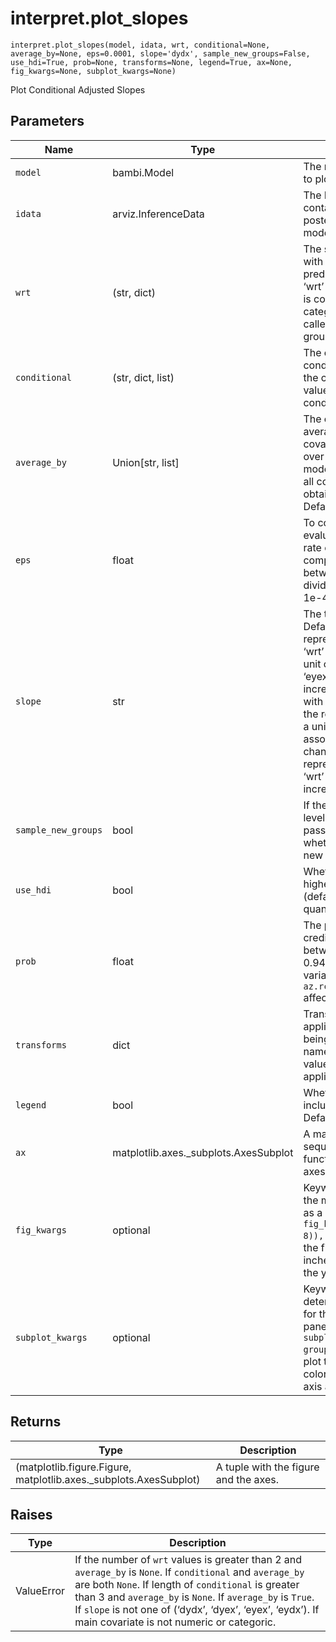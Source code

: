 # interpret.plot_slopes { #bambi.interpret.plot_slopes }

`interpret.plot_slopes(model, idata, wrt, conditional=None, average_by=None, eps=0.0001, slope='dydx', sample_new_groups=False, use_hdi=True, prob=None, transforms=None, legend=True, ax=None, fig_kwargs=None, subplot_kwargs=None)`

Plot Conditional Adjusted Slopes

## Parameters

| Name                | Type                                  | Description                                                                                                                                                                                                                                                                                                                                                                                                                                                   | Default    |
|---------------------|---------------------------------------|---------------------------------------------------------------------------------------------------------------------------------------------------------------------------------------------------------------------------------------------------------------------------------------------------------------------------------------------------------------------------------------------------------------------------------------------------------------|------------|
| `model`             | bambi.Model                           | The model for which we want to plot the predictions.                                                                                                                                                                                                                                                                                                                                                                                                          | _required_ |
| `idata`             | arviz.InferenceData                   | The InferenceData object that contains the samples from the posterior distribution of the model.                                                                                                                                                                                                                                                                                                                                                              | _required_ |
| `wrt`               | (str, dict)                           | The slope of the regression with respect to (wrt) this predictor will be computed. If 'wrt' is numeric, the derivative is computed, else if string or categorical, 'comparisons' is called to compute difference in group means.                                                                                                                                                                                                                              | _required_ |
| `conditional`       | (str, dict, list)                     | The covariates we would like to condition on. If dict, keys are the covariate names and values are the values to condition on.                                                                                                                                                                                                                                                                                                                                | `None`     |
| `average_by`        | Union\[str, list\]                    | The covariates we would like to average by. The passed covariate(s) will marginalize over the other covariates in the model. If True, it averages over all covariates in the model to obtain the average estimate. Defaults to ``None``.                                                                                                                                                                                                                      | `None`     |
| `eps`               | float                                 | To compute the slope, 'wrt' is evaluated at wrt +/- 'eps'. The rate of change is then computed as the difference between the two values divided by 'eps'. Defaults to 1e-4.                                                                                                                                                                                                                                                                                   | `0.0001`   |
| `slope`             | str                                   | The type of slope to compute. Defaults to 'dydx'. 'dydx' represents a unit increase in 'wrt' is associated with an n-unit change in the response. 'eyex' represents a percentage increase in 'wrt' is associated with an n-percent change in the response. 'eydx' represents a unit increase in 'wrt' is associated with an n-percent change in the response. 'dyex' represents a percent change in 'wrt' is associated with a unit increase in the response. | `'dydx'`   |
| `sample_new_groups` | bool                                  | If the model contains group-level effects, and data is passed for unseen groups, whether to sample from the new groups. Defaults to ``False``.                                                                                                                                                                                                                                                                                                                | `False`    |
| `use_hdi`           | bool                                  | Whether to compute the highest density interval (defaults to True) or the quantiles.                                                                                                                                                                                                                                                                                                                                                                          | `True`     |
| `prob`              | float                                 | The probability for the credibility intervals. Must be between 0 and 1. Defaults to 0.94. Changing the global variable ``az.rcParam["stats.hdi_prob"]`` affects this default.                                                                                                                                                                                                                                                                                 | `None`     |
| `transforms`        | dict                                  | Transformations that are applied to each of the variables being plotted. The keys are the name of the variables, and the values are functions to be applied. Defaults to ``None``.                                                                                                                                                                                                                                                                            | `None`     |
| `legend`            | bool                                  | Whether to automatically include a legend in the plot. Defaults to ``True``.                                                                                                                                                                                                                                                                                                                                                                                  | `True`     |
| `ax`                | matplotlib.axes._subplots.AxesSubplot | A matplotlib axes object or a sequence of them. If None, this function instantiates a new axes object. Defaults to ``None``.                                                                                                                                                                                                                                                                                                                                  | `None`     |
| `fig_kwargs`        | optional                              | Keyword arguments passed to the matplotlib figure function as a dict. For example, ``fig_kwargs=dict(figsize=(11, 8)), sharey=True`` would make the figure 11 inches wide by 8 inches high and would share the y-axis values.                                                                                                                                                                                                                                 | `None`     |
| `subplot_kwargs`    | optional                              | Keyword arguments used to determine the covariates used for the horizontal, group, and panel axes. For example, ``subplot_kwargs=dict(main="x", group="y", panel="z")`` would plot the horizontal axis as ``x``, the color (hue) as ``y``, and the panel axis as ``z``.                                                                                                                                                                                       | `None`     |

## Returns

| Type                                                              | Description                           |
|-------------------------------------------------------------------|---------------------------------------|
| (matplotlib.figure.Figure, matplotlib.axes._subplots.AxesSubplot) | A tuple with the figure and the axes. |

## Raises

| Type       | Description                                                                                                                                                                                                                                                                                                                                                          |
|------------|----------------------------------------------------------------------------------------------------------------------------------------------------------------------------------------------------------------------------------------------------------------------------------------------------------------------------------------------------------------------|
| ValueError | If the number of ``wrt`` values is greater than 2 and ``average_by`` is ``None``. If ``conditional`` and ``average_by`` are both ``None``. If length of ``conditional`` is greater than 3 and ``average_by`` is ``None``. If ``average_by`` is ``True``. If ``slope`` is not one of ('dydx', 'dyex', 'eyex', 'eydx'). If main covariate is not numeric or categoric. |